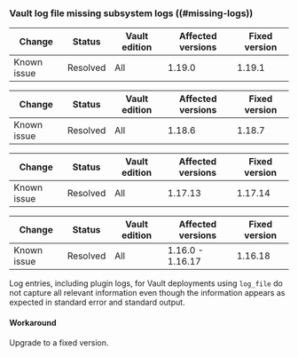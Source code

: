 ### Vault log file missing subsystem logs ((#missing-logs))

<!-- BEGIN: Vault:=v1.19.x -->

| Change      | Status   | Vault edition | Affected versions | Fixed version
| ----------- | -------- | ------------- | ----------------- | -------------
| Known issue | Resolved | All           | 1.19.0            | 1.19.1

<!-- END: Vault:=v1.19.x -->

<!-- BEGIN: Vault:=v1.18.x -->

| Change      | Status   | Vault edition | Affected versions | Fixed version
| ----------- | -------- | ------------- | ----------------- | -------------
| Known issue | Resolved | All           | 1.18.6            | 1.18.7

<!-- END: Vault:=v1.18.x -->

<!-- BEGIN: Vault:=v1.17.x -->

| Change      | Status   | Vault edition | Affected versions | Fixed version
| ----------- | -------- | ------------- | ----------------- | -------------
| Known issue | Resolved | All           | 1.17.13           | 1.17.14

<!-- END: Vault:=v1.17.x -->

<!-- BEGIN: Vault:=v1.16.x -->

| Change      | Status   | Vault edition | Affected versions | Fixed version
| ----------- | -------- | ------------- | ----------------- | -------------
| Known issue | Resolved | All           | 1.16.0 - 1.16.17  | 1.16.18

<!-- END: Vault:=v1.16.x -->


Log entries, including plugin logs, for Vault deployments using `log_file` do
not capture all relevant information even though the information appears as
expected in standard error and standard output.

#### Workaround

Upgrade to a fixed version.